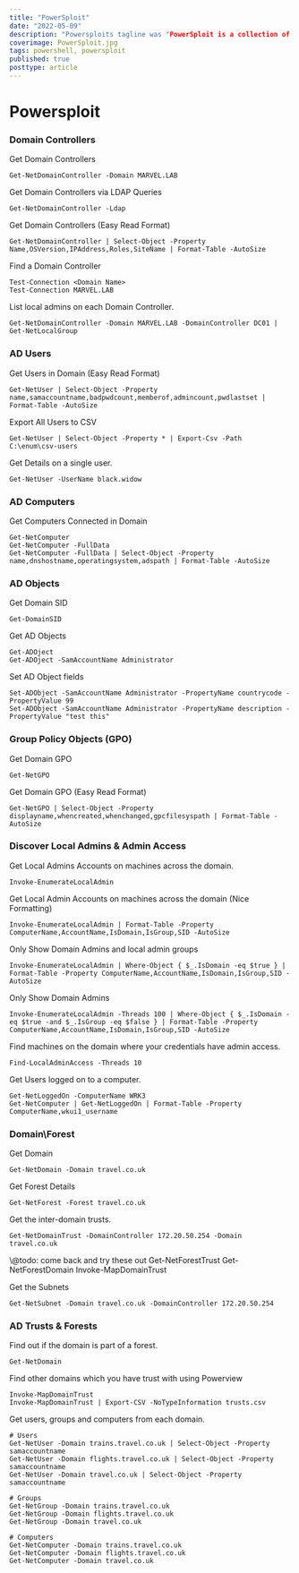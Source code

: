 ```yaml
---
title: "PowerSploit"
date: "2022-05-09"
description: "Powersploits tagline was "PowerSploit is a collection of Microsoft PowerShell modules that can be used to aid penetration testers during all phases of an assessment.". While the library is no longer supported, it still lives up to its name as a good selection of modules we can use on our pentests."
coverimage: PowerSploit.jpg
tags: powershell, powersploit
published: true
posttype: article
---
```

# Powersploit

### Domain Controllers

Get Domain Controllers

```
Get-NetDomainController -Domain MARVEL.LAB
```

Get Domain Controllers via LDAP Queries

```
Get-NetDomainController -Ldap
```

Get Domain Controllers (Easy Read Format)

```
Get-NetDomainController | Select-Object -Property Name,OSVersion,IPAddress,Roles,SiteName | Format-Table -AutoSize
```

Find a Domain Controller

```
Test-Connection <Domain Name>
Test-Connection MARVEL.LAB
```

List local admins on each Domain Controller.

```
Get-NetDomainController -Domain MARVEL.LAB -DomainController DC01 | Get-NetLocalGroup
```

### AD Users

Get Users in Domain (Easy Read Format)

```
Get-NetUser | Select-Object -Property name,samaccountname,badpwdcount,memberof,admincount,pwdlastset | Format-Table -AutoSize
```

Export All Users to CSV

```
Get-NetUser | Select-Object -Property * | Export-Csv -Path C:\enum\csv-users
```

Get Details on a single user.

```
Get-NetUser -UserName black.widow
```

### AD Computers

Get Computers Connected in Domain

```
Get-NetComputer
Get-NetComputer -FullData
Get-NetComputer -FullData | Select-Object -Property name,dnshostname,operatingsystem,adspath | Format-Table -AutoSize
```

### AD Objects

Get Domain SID

```
Get-DomainSID
```

Get AD Objects

```
Get-ADOject
Get-ADOject -SamAccountName Administrator
```

Set AD Object fields

```
Set-ADObject -SamAccountName Administrator -PropertyName countrycode -PropertyValue 99
Set-ADObject -SamAccountName Administrator -PropertyName description -PropertyValue "test this"
```

### Group Policy Objects (GPO)

Get Domain GPO

```
Get-NetGPO
```

Get Domain GPO (Easy Read Format)

```
Get-NetGPO | Select-Object -Property displayname,whencreated,whenchanged,gpcfilesyspath | Format-Table -AutoSize
```

### Discover Local Admins & Admin Access

Get Local Admins Accounts on machines across the domain.

```
Invoke-EnumerateLocalAdmin
```

Get Local Admin Accounts on machines across the domain (Nice Formatting)

```
Invoke-EnumerateLocalAdmin | Format-Table -Property ComputerName,AccountName,IsDomain,IsGroup,SID -AutoSize
```

Only Show Domain Admins and local admin groups

```
Invoke-EnumerateLocalAdmin | Where-Object { $_.IsDomain -eq $true } | Format-Table -Property ComputerName,AccountName,IsDomain,IsGroup,SID -AutoSize
```

Only Show Domain Admins

```
Invoke-EnumerateLocalAdmin -Threads 100 | Where-Object { $_.IsDomain -eq $true -and $_.IsGroup -eq $false } | Format-Table -Property ComputerName,AccountName,IsDomain,IsGroup,SID -AutoSize
```

Find machines on the domain where your credentials have admin access.

```
Find-LocalAdminAccess -Threads 10
```

Get Users logged on to a computer.

```
Get-NetLoggedOn -ComputerName WRK3
Get-NetComputer | Get-NetLoggedOn | Format-Table -Property ComputerName,wkui1_username
```

### Domain\Forest

Get Domain

```
Get-NetDomain -Domain travel.co.uk
```

Get Forest Details

```
Get-NetForest -Forest travel.co.uk
```

Get the inter-domain trusts.

```
Get-NetDomainTrust -DomainController 172.20.50.254 -Domain travel.co.uk
```

\\@todo: come back and try these out Get-NetForestTrust Get-NetForestDomain Invoke-MapDomainTrust

Get the Subnets

```
Get-NetSubnet -Domain travel.co.uk -DomainController 172.20.50.254
```

### AD Trusts & Forests

Find out if the domain is part of a forest.

```
Get-NetDomain
```

Find other domains which you have trust with using Powerview

```
Invoke-MapDomainTrust
Invoke-MapDomainTrust | Export-CSV -NoTypeInformation trusts.csv
```

Get users, groups and computers from each domain.

```
# Users
Get-NetUser -Domain trains.travel.co.uk | Select-Object -Property samaccountname
Get-NetUser -Domain flights.travel.co.uk | Select-Object -Property samaccountname
Get-NetUser -Domain travel.co.uk | Select-Object -Property samaccountname

# Groups
Get-NetGroup -Domain trains.travel.co.uk
Get-NetGroup -Domain flights.travel.co.uk
Get-NetGroup -Domain travel.co.uk

# Computers
Get-NetComputer -Domain trains.travel.co.uk
Get-NetComputer -Domain flights.travel.co.uk
Get-NetComputer -Domain travel.co.uk
```